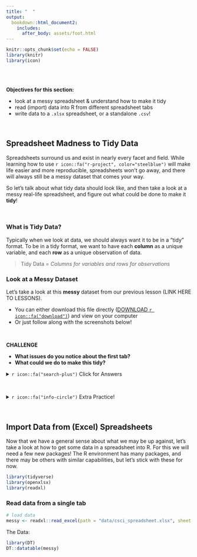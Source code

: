 ```yaml
---
title: "  "
output: 
  bookdown::html_document2:
    includes:
      after_body: assets/foot.html
---
```


```r

knitr::opts_chunk$set(echo = FALSE)
library(knitr)
library(icon)

```

<br>
<br>

:::obj

 **Objectives for this section:**
 
 - look at a messy spreadsheet & understand how to make it tidy
 - read (import) data into R from different spreadsheet tabs
 - write data to a `.xlsx` spreadsheet, or a standalone `.csv`!
 
:::

<br>

## Spreadsheet Madness to Tidy Data

Spreadsheets surround us and exist in nearly every facet and field. While learning how to use `r icon::fa("r-project", color="steelblue")` will make life easier and more reproducible, spreadsheets won't go away, and there will always still be a messy dataset that comes your way.

So let's talk about what tidy data should look like, and then take a look at a messy real-life spreadsheet, and figure out what could be done to make it **tidy**!  

<br>

### **What is Tidy Data?**

Typically when we look at data, we should always want it to be in a "tidy" format. To be in a tidy format, we want to have each **column** as a unique variable, and each **row** as a unique observation of data. 

> Tidy Data = *Columns for variables and rows for observations*

### **Look at a Messy Dataset**

Let's take a look at this **messy** dataset from our previous lesson (LINK HERE TO LESSONS). 

 - You can either download this file directly ([DOWNLOAD `r icon::fa("download")`](https://github.com/ucd-cws/CABW2020_R_training/raw/main/data/csci_spreadsheet.xlsx)) and view on your computer
 - Or just follow along with the screenshots below!
 
 <br>
 
 <div class = "blue">

:::obj

**CHALLENGE**  

 - **What issues do you notice about the first tab?**
 - **What could we do to make this tidy?**

:::

</div>



<details>
  <summary>`r icon::fa("search-plus")` Click for Answers</summary>
<br>

 - Multiple tables on one sheet
 - Figure embedded in the same sheet
 - Tables start on different rows
 - Table on far left doesn't have column headers so no idea what the data may be
 - *add mixed col or date issue*

</details> 

<br>


<details>
  <summary>`r icon::fa("info-circle")` Extra Practice!</summary>
<br>

If you are interested in an excellent lesson on how to improve your spreadsheet skills, checkout the excellent lesson via [Data Carpentry: Data Organization in Spreadsheets for Ecologists](https://datacarpentry.org/spreadsheet-ecology-lesson/). This lesson should be read by anyone and everyone who uses spreadsheets (which is everyone), so go take a look!

</details

<br>
<br>

## Import Data from (Excel) Spreadsheets

Now that we have a general sense about what we may be up against, let's take a look at how to get some data in a spreadsheet into R. For this we will need a few new packages! The R environment has many packages, and there may be others with similar capabilities, but let's stick with these for now.

```r
library(tidyverse)
library(openxlsx)
library(readxl)

```

### **Read data from a single tab**


```r

# load data
messy <- readxl::read_excel(path = "data/csci_spreadsheet.xlsx", sheet = 1)

```

The Data: 
<br>
```r

library(DT)
DT::datatable(messy)

```

